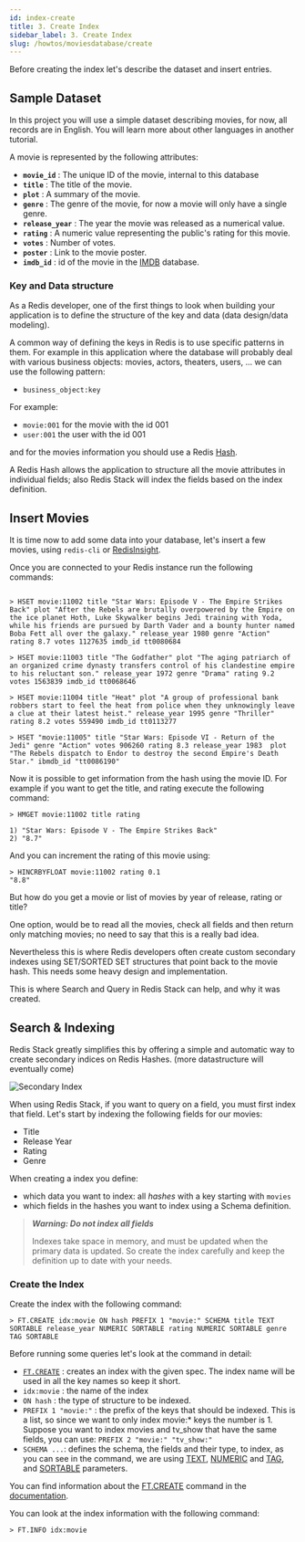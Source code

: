 ```yaml
---
id: index-create
title: 3. Create Index
sidebar_label: 3. Create Index
slug: /howtos/moviesdatabase/create
---
```


Before creating the index let's describe the dataset and insert entries.

## Sample Dataset

In this project you will use a simple dataset describing movies, for now, all records are in English. You will learn more about other languages in another tutorial.

A movie is represented by the following attributes:

- **`movie_id`** : The unique ID of the movie, internal to this database
- **`title`** : The title of the movie.
- **`plot`** : A summary of the movie.
- **`genre`** : The genre of the movie, for now a movie will only have a single genre.
- **`release_year`** : The year the movie was released as a numerical value.
- **`rating`** : A numeric value representing the public's rating for this movie.
- **`votes`** : Number of votes.
- **`poster`** : Link to the movie poster.
- **`imdb_id`** : id of the movie in the [IMDB](https://imdb.com) database.

### Key and Data structure

As a Redis developer, one of the first things to look when building your application is to define the structure of the key and data (data design/data modeling).

A common way of defining the keys in Redis is to use specific patterns in them. For example in this application where the database will probably deal with various business objects: movies, actors, theaters, users, ... we can use the following pattern:

- `business_object:key`

For example:

- `movie:001` for the movie with the id 001
- `user:001` the user with the id 001

and for the movies information you should use a Redis [Hash](https://redis.io/topics/data-types#hashes).

A Redis Hash allows the application to structure all the movie attributes in individual fields; also Redis Stack will index the fields based on the index definition.

## Insert Movies

It is time now to add some data into your database, let's insert a few movies, using `redis-cli` or [RedisInsight](https://redis.com/redis-enterprise/redis-insight/).

Once you are connected to your Redis instance run the following commands:

```

> HSET movie:11002 title "Star Wars: Episode V - The Empire Strikes Back" plot "After the Rebels are brutally overpowered by the Empire on the ice planet Hoth, Luke Skywalker begins Jedi training with Yoda, while his friends are pursued by Darth Vader and a bounty hunter named Boba Fett all over the galaxy." release_year 1980 genre "Action" rating 8.7 votes 1127635 imdb_id tt0080684

> HSET movie:11003 title "The Godfather" plot "The aging patriarch of an organized crime dynasty transfers control of his clandestine empire to his reluctant son." release_year 1972 genre "Drama" rating 9.2 votes 1563839 imdb_id tt0068646

> HSET movie:11004 title "Heat" plot "A group of professional bank robbers start to feel the heat from police when they unknowingly leave a clue at their latest heist." release_year 1995 genre "Thriller" rating 8.2 votes 559490 imdb_id tt0113277

> HSET "movie:11005" title "Star Wars: Episode VI - Return of the Jedi" genre "Action" votes 906260 rating 8.3 release_year 1983  plot "The Rebels dispatch to Endor to destroy the second Empire's Death Star." ibmdb_id "tt0086190"

```

Now it is possible to get information from the hash using the movie ID. For example if you want to get the title, and rating execute the following command:

```
> HMGET movie:11002 title rating

1) "Star Wars: Episode V - The Empire Strikes Back"
2) "8.7"
```

And you can increment the rating of this movie using:

```
> HINCRBYFLOAT movie:11002 rating 0.1
"8.8"
```

But how do you get a movie or list of movies by year of release, rating or title?

One option, would be to read all the movies, check all fields and then return only matching movies; no need to say that this is a really bad idea.

Nevertheless this is where Redis developers often create custom secondary indexes using SET/SORTED SET structures that point back to the movie hash. This needs some heavy design and implementation.

This is where Search and Query in Redis Stack can help, and why it was created.

## Search & Indexing

Redis Stack greatly simplifies this by offering a simple and automatic way to create secondary indices on Redis Hashes. (more datastructure will eventually come)

![Secondary Index](https://github.com/RediSearch/redisearch-getting-started/blob/master/docs/images/secondary-index.png?raw=true)

When using Redis Stack, if you want to query on a field, you must first index that field. Let's start by indexing the following fields for our movies:

- Title
- Release Year
- Rating
- Genre

When creating a index you define:

- which data you want to index: all _hashes_ with a key starting with `movies`
- which fields in the hashes you want to index using a Schema definition.

> **_Warning: Do not index all fields_**
>
> Indexes take space in memory, and must be updated when the primary data is updated. So create the index carefully and keep the definition up to date with your needs.

### Create the Index

Create the index with the following command:

```
> FT.CREATE idx:movie ON hash PREFIX 1 "movie:" SCHEMA title TEXT SORTABLE release_year NUMERIC SORTABLE rating NUMERIC SORTABLE genre TAG SORTABLE
```

Before running some queries let's look at the command in detail:

- [`FT.CREATE`](https://oss.redis.com/redisearch/master/Commands/#ftcreate) : creates an index with the given spec. The index name will be used in all the key names so keep it short.
- `idx:movie` : the name of the index
- `ON hash` : the type of structure to be indexed.
- `PREFIX 1 "movie:"` : the prefix of the keys that should be indexed. This is a list, so since we want to only index movie:\* keys the number is 1. Suppose you want to index movies and tv_show that have the same fields, you can use: `PREFIX 2 "movie:" "tv_show:"`
- `SCHEMA ...`: defines the schema, the fields and their type, to index, as you can see in the command, we are using [TEXT](https://oss.redis.com/redisearch/Query_Syntax/#a_few_query_examples), [NUMERIC](https://oss.redis.com/redisearch/Query_Syntax/#numeric_filters_in_query) and [TAG](https://oss.redis.com/redisearch/Query_Syntax/#tag_filters), and [SORTABLE](https://oss.redis.com/redisearch/Sorting/) parameters.

You can find information about the [FT.CREATE](https://oss.redis.com/redisearch/Commands/#ftcreate) command in the [documentation](https://oss.redis.com/redisearch/Commands/#ftcreate).

You can look at the index information with the following command:

```
> FT.INFO idx:movie
```
